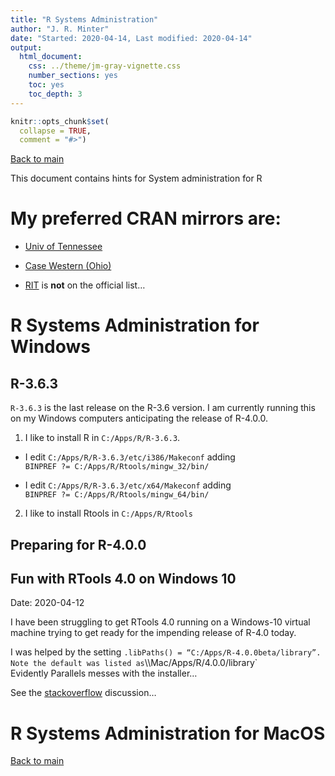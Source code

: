 ```yaml
---
title: "R Systems Administration"
author: "J. R. Minter"
date: "Started: 2020-04-14, Last modified: 2020-04-14"
output:
  html_document:
    css: ../theme/jm-gray-vignette.css
    number_sections: yes
    toc: yes
    toc_depth: 3
---
```


```r
knitr::opts_chunk$set(
  collapse = TRUE,
  comment = "#>")
```

[Back to main](../README.html)

This document contains hints for System administration for R

# My preferred CRAN mirrors are:

- [Univ of Tennessee](https://mirrors.nics.utk.edu/cran/) 

- [Case Western (Ohio)](https://cran.case.edu/)

- [RIT](http://mirrors.rit.edu/CRAN/) is **not** on the official list...


# R Systems Administration for Windows

## R-3.6.3

`R-3.6.3` is the last release on the R-3.6 version. I am currently running
this on my Windows computers anticipating the release of R-4.0.0.

1. I like to install R in `C:/Apps/R/R-3.6.3`.

- I edit `C:/Apps/R/R-3.6.3/etc/i386/Makeconf` adding \
  `BINPREF ?= C:/Apps/R/Rtools/mingw_32/bin/`
  
-  I edit `C:/Apps/R/R-3.6.3/etc/x64/Makeconf` adding \
   `BINPREF ?= C:/Apps/R/Rtools/mingw_64/bin/`

2. I like to install Rtools in `C:/Apps/R/Rtools`


## Preparing for R-4.0.0


## Fun with RTools 4.0 on Windows 10

Date: 2020-04-12

I have been struggling to get RTools 4.0 running on a Windows-10
virtual machine trying to get ready for the impending release of R-4.0
today. 

I was helped by the setting `.libPaths() = “C:/Apps/R-4.0.0beta/library”.
Note the default was listed as `\\\\Mac/Apps/R/4.0.0/library` \
Evidently Parallels messes with the installer...


See the [stackoverflow](https://stackoverflow.com/questions/37922924/rstudio-cant-find-devtools)
discussion...

# R Systems Administration for MacOS


[Back to main](../README.html)
